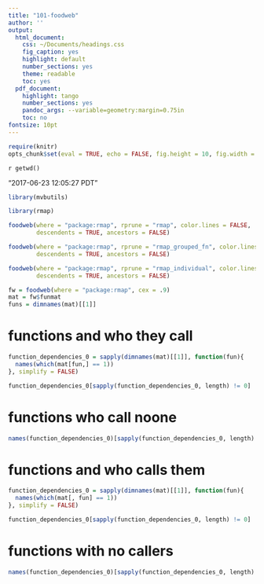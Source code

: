 ```yaml
---
title: "101-foodweb"
author: ''
output:
  html_document:
    css: ~/Documents/headings.css
    fig_caption: yes
    highlight: default
    number_sections: yes
    theme: readable
    toc: yes
  pdf_document:
    highlight: tango
    number_sections: yes
    pandoc_args: --variable=geometry:margin=0.75in
    toc: no
fontsize: 10pt
---
```

<A NAME="top"> </A>

```r
require(knitr)
opts_chunk$set(eval = TRUE, echo = FALSE, fig.height = 10, fig.width = 10, tidy=FALSE)
```

`r getwd()`  

"2017-06-23 12:05:27 PDT"


```r
library(mvbutils)

library(rmap)

foodweb(where = "package:rmap", rprune = "rmap", color.lines = FALSE,
        descendents = TRUE, ancestors = FALSE)
```

```r
foodweb(where = "package:rmap", rprune = "rmap_grouped_fn", color.lines = FALSE,
        descendents = TRUE, ancestors = FALSE)
```

```r
foodweb(where = "package:rmap", rprune = "rmap_individual", color.lines = FALSE,
        descendents = TRUE, ancestors = FALSE)
```



```r
fw = foodweb(where = "package:rmap", cex = .9)
mat = fw$funmat
funs = dimnames(mat)[[1]]
```


# functions and who they call


```r
function_dependencies_0 = sapply(dimnames(mat)[[1]], function(fun){
  names(which(mat[fun,] == 1))
}, simplify = FALSE)
```

```r
function_dependencies_0[sapply(function_dependencies_0, length) != 0]
```

# functions who call noone

```r
names(function_dependencies_0)[sapply(function_dependencies_0, length) == 0]
```



# functions and who calls them


```r

function_dependencies_0 = sapply(dimnames(mat)[[1]], function(fun){
  names(which(mat[, fun] == 1))
}, simplify = FALSE)
```

```r
function_dependencies_0[sapply(function_dependencies_0, length) != 0]
```


# functions with no callers

```r
names(function_dependencies_0)[sapply(function_dependencies_0, length) == 0]
```



